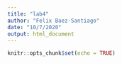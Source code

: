 ```yaml
---
title: "lab4"
author: "Felix Baez-Santiago"
date: "10/7/2020"
output: html_document
---
```


```r
knitr::opts_chunk$set(echo = TRUE)
```

